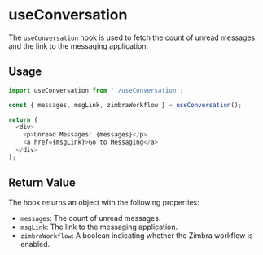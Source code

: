 
<Meta title="Hooks/useConversation" />

# useConversation

The `useConversation` hook is used to fetch the count of unread messages and the link to the messaging application.

## Usage

```typescript
import useConversation from './useConversation';

const { messages, msgLink, zimbraWorkflow } = useConversation();

return (
  <div>
    <p>Unread Messages: {messages}</p>
    <a href={msgLink}>Go to Messaging</a>
  </div>
);
```

## Return Value

The hook returns an object with the following properties:

- `messages`: The count of unread messages.
- `msgLink`: The link to the messaging application.
- `zimbraWorkflow`: A boolean indicating whether the Zimbra workflow is enabled.
